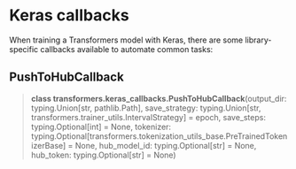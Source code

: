 <script>
</script>

<!--Copyright 2021 The HuggingFace Team. All rights reserved.

Licensed under the Apache License, Version 2.0 (the "License"); you may not use this file except in compliance with
the License. You may obtain a copy of the License at

http://www.apache.org/licenses/LICENSE-2.0

Unless required by applicable law or agreed to in writing, software distributed under the License is distributed on
an "AS IS" BASIS, WITHOUT WARRANTIES OR CONDITIONS OF ANY KIND, either express or implied. See the License for the
specific language governing permissions and limitations under the License.
-->

# Keras callbacks

When training a Transformers model with Keras, there are some library-specific callbacks available to automate common
tasks:

## PushToHubCallback

<a id='transformers.keras_callbacks.PushToHubCallback'></a>
> **class transformers.keras\_callbacks.PushToHubCallback**(output_dir: typing.Union[str, pathlib.Path], save_strategy: typing.Union[str, transformers.trainer_utils.IntervalStrategy] = epoch, save_steps: typing.Optional[int] = None, tokenizer: typing.Optional[transformers.tokenization_utils_base.PreTrainedTokenizerBase] = None, hub_model_id: typing.Optional[str] = None, hub_token: typing.Optional[str] = None)
